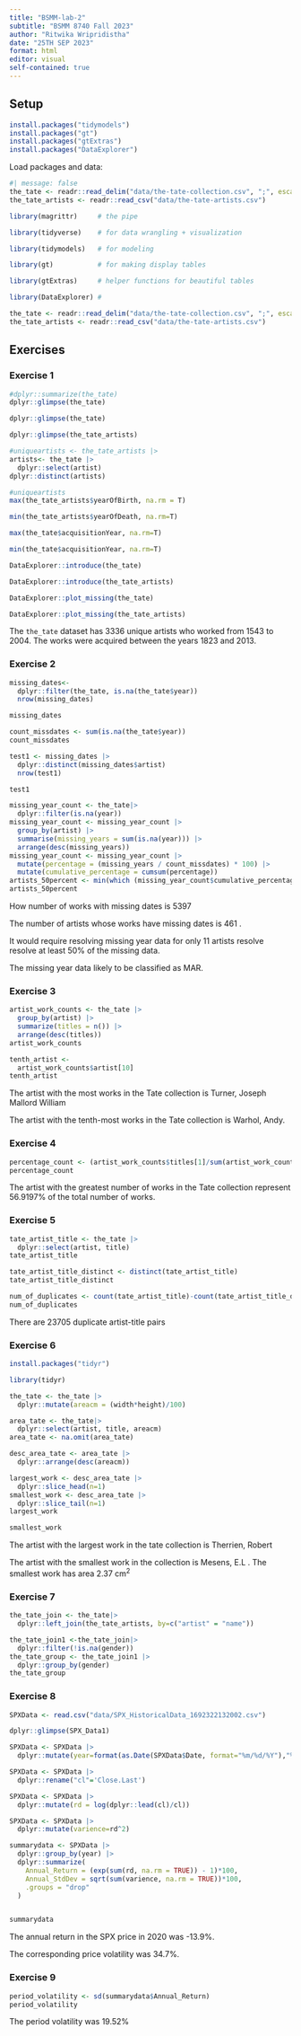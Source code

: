 ```yaml
---
title: "BSMM-lab-2"
subtitle: "BSMM 8740 Fall 2023"
author: "Ritwika Wripridistha"
date: "25TH SEP 2023"
format: html
editor: visual
self-contained: true
---
```


## Setup

```r
install.packages("tidymodels")
install.packages("gt")
install.packages("gtExtras")
install.packages("DataExplorer")
```

Load packages and data:

```r
#| message: false
the_tate <- readr::read_delim("data/the-tate-collection.csv", ";", escape_double = FALSE, trim_ws = TRUE)
the_tate_artists <- readr::read_csv("data/the-tate-artists.csv")
```

```r
library(magrittr)     # the pipe
```

```r
library(tidyverse)    # for data wrangling + visualization
```

```r
library(tidymodels)   # for modeling
```

```r
library(gt)           # for making display tables
```

```r
library(gtExtras)     # helper functions for beautiful tables
```

```r
library(DataExplorer) #
```

```r
the_tate <- readr::read_delim("data/the-tate-collection.csv", ";", escape_double = FALSE, trim_ws = TRUE)
the_tate_artists <- readr::read_csv("data/the-tate-artists.csv")
```

## Exercises

### Exercise 1

```r
#dplyr::summarize(the_tate)
dplyr::glimpse(the_tate)
```

```r
dplyr::glimpse(the_tate)
```

```r
dplyr::glimpse(the_tate_artists)
```

```r
#uniqueartists <- the_tate_artists |>
artists<- the_tate |>
  dplyr::select(artist)  
dplyr::distinct(artists)
```

```r
#uniqueartists
max(the_tate_artists$yearOfBirth, na.rm = T)
```

```r
min(the_tate_artists$yearOfDeath, na.rm=T)
```

```r
max(the_tate$acquisitionYear, na.rm=T)
```

```r
min(the_tate$acquisitionYear, na.rm=T)
```

```r
DataExplorer::introduce(the_tate)
```

```r
DataExplorer::introduce(the_tate_artists)
```

```r
DataExplorer::plot_missing(the_tate)
```

```r
DataExplorer::plot_missing(the_tate_artists)
```

The `the_tate` dataset has 3336 unique artists who worked from 1543 to 2004. The works were acquired between the years 1823 and 2013.

### Exercise 2

```r
missing_dates<-
  dplyr::filter(the_tate, is.na(the_tate$year))
  nrow(missing_dates)
```

```r
missing_dates
```

```r
count_missdates <- sum(is.na(the_tate$year))
count_missdates
```

```r
test1 <- missing_dates |>
  dplyr::distinct(missing_dates$artist)
  nrow(test1)
```

```r
test1
```

```r
missing_year_count <- the_tate|>
  dplyr::filter(is.na(year)) 
missing_year_count <- missing_year_count |>
  group_by(artist) |>
  summarise(missing_years = sum(is.na(year))) |>
  arrange(desc(missing_years))
missing_year_count <- missing_year_count |>
  mutate(percentage = (missing_years / count_missdates) * 100) |>
  mutate(cumulative_percentage = cumsum(percentage))
artists_50percent <- min(which (missing_year_count$cumulative_percentage >= 50))
artists_50percent
```

How number of works with missing dates is 5397

The number of artists whose works have missing dates is 461 .

It would require resolving missing year data for only 11 artists resolve resolve at least 50% of the missing data.

The missing year data likely to be classified as MAR.

### Exercise 3

```r
artist_work_counts <- the_tate |>
  group_by(artist) |>
  summarize(titles = n()) |>
  arrange(desc(titles))
artist_work_counts
```

```r
tenth_artist <- 
  artist_work_counts$artist[10]
tenth_artist
```

The artist with the most works in the Tate collection is Turner, Joseph Mallord William

The artist with the tenth-most works in the Tate collection is Warhol, Andy.

### Exercise 4

```r
percentage_count <- (artist_work_counts$titles[1]/sum(artist_work_counts$titles))*100
percentage_count
```

The artist with the greatest number of works in the Tate collection represent 56.9197% of the total number of works.

### Exercise 5

```r
tate_artist_title <- the_tate |>
  dplyr::select(artist, title)
tate_artist_title
```

```r
tate_artist_title_distinct <- distinct(tate_artist_title)
tate_artist_title_distinct
```

```r
num_of_duplicates <- count(tate_artist_title)-count(tate_artist_title_distinct)
num_of_duplicates
```

There are 23705 duplicate artist-title pairs

### Exercise 6

```r
install.packages("tidyr")
```

```r
library(tidyr)
```

```r
the_tate <- the_tate |>
  dplyr::mutate(areacm = (width*height)/100)
```

```r
area_tate <- the_tate|>
  dplyr::select(artist, title, areacm)
area_tate <- na.omit(area_tate)

desc_area_tate <- area_tate |>
  dplyr::arrange(desc(areacm))

largest_work <- desc_area_tate |>
  dplyr::slice_head(n=1)
smallest_work <- desc_area_tate |>
  dplyr::slice_tail(n=1)
largest_work
```

```r
smallest_work
```

The artist with the largest work in the tate collection is Therrien, Robert

The artist with the smallest work in the collection is Mesens, E.L . The smallest work has area 2.37 $\text{cm}^2$

### Exercise 7

```r
the_tate_join <- the_tate|>
  dplyr::left_join(the_tate_artists, by=c("artist" = "name"))
```

```r
the_tate_join1 <-the_tate_join|>
  dplyr::filter(!is.na(gender))
the_tate_group <- the_tate_join1 |>
  dplyr::group_by(gender)
the_tate_group
```

### Exercise 8

```r
SPXData <- read.csv("data/SPX_HistoricalData_1692322132002.csv")
```

```r
dplyr::glimpse(SPX_Data1)
```

```r
SPXData <- SPXData |>
  dplyr::mutate(year=format(as.Date(SPXData$Date, format="%m/%d/%Y"),"%Y"))

SPXData <- SPXData |>
  dplyr::rename("cl"='Close.Last')

SPXData <- SPXData |>
  dplyr::mutate(rd = log(dplyr::lead(cl)/cl))

SPXData <- SPXData |>
  dplyr::mutate(varience=rd^2)
```

```r
summarydata <- SPXData |>
  dplyr::group_by(year) |>
  dplyr::summarize(
    Annual_Return = (exp(sum(rd, na.rm = TRUE)) - 1)*100,
    Annual_StdDev = sqrt(sum(varience, na.rm = TRUE))*100,
    .groups = "drop"  
  )


summarydata
```

The annual return in the SPX price in 2020 was -13.9%.

The corresponding price volatility was 34.7%.

### Exercise 9

```r
period_volatility <- sd(summarydata$Annual_Return)
period_volatility
```

The period volatility was 19.52%

### 
